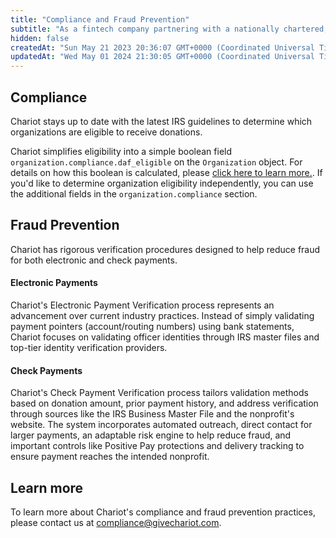 ```yaml
---
title: "Compliance and Fraud Prevention"
subtitle: "As a fintech company partnering with a nationally chartered, federally regulated bank, Chariot adheres to stringent banking compliance standards, including the Bank Secrecy Act (BSA), U.S. Department of the Treasury's Anti-Money Laundering (AML) protocols, and a Customer Identification Program (CIP). Our Compliance Program aligns with industry best practices to mitigate risk and fraud. This ensures nonprofit eligibility and payment destinations are thoroughly evaluated and continuously monitored."
hidden: false
createdAt: "Sun May 21 2023 20:36:07 GMT+0000 (Coordinated Universal Time)"
updatedAt: "Wed May 01 2024 21:30:05 GMT+0000 (Coordinated Universal Time)"
---
```



## Compliance
Chariot stays up to date with the latest IRS guidelines to determine which organizations are eligible to receive donations.


Chariot simplifies eligibility into a simple boolean field `organization.compliance.daf_eligible` on the `Organization` object.
For details on how this boolean is calculated, please [click here to learn more.](https://intercom.help/givechariot/en/articles/10950166-how-does-chariot-assess-a-nonprofit-s-eligibility). If you'd like to determine organization eligibility independently,
you can use the additional fields in the `organization.compliance` section.

## Fraud Prevention
Chariot has rigorous verification procedures designed to help reduce fraud for both electronic and check payments.

#### Electronic Payments
Chariot's Electronic Payment Verification process represents an advancement over current industry practices.
Instead of simply validating payment pointers (account/routing numbers) using bank statements, Chariot focuses on validating officer
identities through IRS master files and top-tier identity verification providers.

#### Check Payments
Chariot's Check Payment Verification process tailors validation methods based on donation amount, prior payment history,
and address verification through sources like the IRS Business Master File and the nonprofit's website. The system
incorporates automated outreach, direct contact for larger payments, an adaptable risk engine to help reduce fraud,
and important controls like Positive Pay protections and delivery tracking to ensure payment reaches the intended nonprofit.

## Learn more
To learn more about Chariot's compliance and fraud prevention practices, please contact us at [compliance@givechariot.com](mailto:compliance@givechariot.com).
